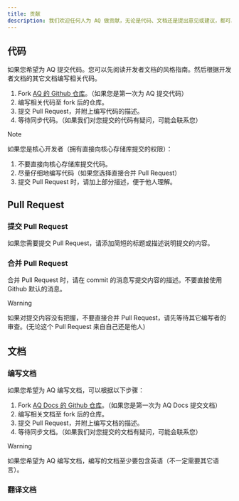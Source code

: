 ```yaml
---
title: 贡献
description: 我们欢迎任何人为 AQ 做贡献，无论是代码、文档还是提出意见或建议，都可以促进 AQ 的发展。这里会告诉你怎样为 AQ 做贡献。
---
```


## 代码
如果您希望为 AQ 提交代码。您可以先阅读开发者文档的风格指南。然后根据开发者文档的其它文档编写相关代码。

1. Fork [AQ 的 Github 仓库](https://github.com/aq-org/AQ)。（如果您是第一次为 AQ 提交代码）
2. 编写相关代码至 fork 后的仓库。
3. 提交 Pull Request，并附上编写代码的描述。
4. 等待同步代码。（如果我们对您提交的代码有疑问，可能会联系您）

> [!NOTE]
> 如果您是核心开发者（拥有直接向核心存储库提交的权限）：
> 1. 不要直接向核心存储库提交代码。
> 2. 尽量仔细地编写代码（如果您选择直接合并 Pull Request）
> 3. 提交 Pull Request 时，请加上部分描述，便于他人理解。

## Pull Request
### 提交 Pull Request
如果您需要提交 Pull Request，请添加简短的标题或描述说明提交的内容。

### 合并 Pull Request
合并 Pull Request 时，请在 commit 的消息写提交内容的描述。不要直接使用 Github 默认的消息。
> [!WARNING]
> 如果对提交内容没有把握，不要直接合并 Pull Request，请先等待其它编写者的审查。(无论这个 Pull Request 来自自己还是他人)

## 文档
### 编写文档
如果您希望为 AQ 编写文档，可以根据以下步骤：

1. Fork [AQ Docs 的 Github 仓库](https://github.com/aq-org/docs)。（如果您是第一次为 AQ Docs 提交文档）
2. 编写相关文档至 fork 后的仓库。
3. 提交 Pull Request，并附上编写文档的描述。
4. 等待同步文档。（如果我们对您提交的文档有疑问，可能会联系您）

> [!WARNING]
> 如果您希望为 AQ 编写文档，编写的文档至少要包含英语（不一定需要其它语言）。

### 翻译文档